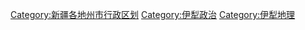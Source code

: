 {{Catnav|頁面分類|...|地级行政区|新疆地级行政区|新疆各地州市行政区划}}
{{Catnav|頁面分類|...|新疆行政区划|新疆地级行政区|新疆民族自治州|伊犁}}

{{Catmore|伊犁哈薩克自治州}}

[[Category:新疆各地州市行政区划|Category:新疆各地州市行政区划]]
[[Category:伊犁政治|Category:伊犁政治]]
[[Category:伊犁地理|Category:伊犁地理]]